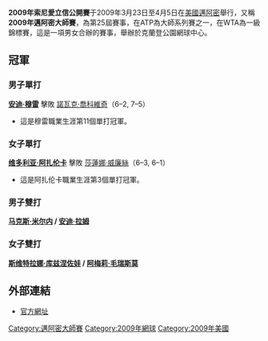 {{TennisEventInfo|2009|索尼愛立信公開賽|
| date=3月23日–4月5日
| edition=25屆
| category=[[ATP世界巡迴賽大師1000賽|大師系列賽]]（ATP）<br />[[一級錦標賽|一級錦標賽]]（WTA）
| location=[[克蘭登公園網球中心|克蘭登公園網球中心]]，[[佛羅里達|佛羅里達]]，[[邁阿密|邁阿密]]，[[美國|美國]]
| champms= {{flagicon|GBR}} [[安迪·穆雷|安迪·穆雷]]
| champws= {{flagicon|BLR}} [[维多利亚·阿扎伦卡|维多利亚·阿扎伦卡]]
| champmd= {{flagicon|BLR}} [[马克斯·米尔内|马克斯·米尔内]] / {{flagicon|ISR}} [[安迪·拉姆|安迪·拉姆]]
| champwd= {{flagicon|RUS}} [[斯维特拉娜·库兹涅佐娃|斯维特拉娜·库兹涅佐娃]] / {{flagicon|FRA}} [[阿梅莉·毛瑞斯莫|阿梅莉·毛瑞斯莫]]
}}

'''2009年索尼愛立信公開賽'''于2009年3月23日至4月5日在[[美國|美國]][[邁阿密|邁阿密]]舉行，又稱'''2009年邁阿密大師賽'''，為第25屆賽事，在ATP為大師系列賽之一，在WTA為一級錦標賽，這是一項男女合辦的賽事，舉辦於克蘭登公園網球中心。

== 冠軍 ==
=== 男子單打 ===
{{main|2009年索尼愛立信公開賽男子單打比賽}}
'''{{flagicon|GBR}} [[安迪·穆雷|安迪·穆雷]]''' 擊敗 {{flagicon|SRB}} [[諾瓦克·喬科維奇|諾瓦克·喬科維奇]]（6–2, 7–5）
* 這是穆雷職業生涯第11個單打冠軍。

=== 女子單打 ===
{{main|2009年索尼愛立信公開賽女子單打比賽}}
'''{{flagicon|BLR}} [[维多利亚·阿扎伦卡|维多利亚·阿扎伦卡]]''' 擊敗 {{flagicon|USA}} [[莎蓮娜·威廉絲|莎蓮娜·威廉絲]]（6–3, 6–1）
* 這是阿扎伦卡職業生涯第3個單打冠軍。

=== 男子雙打 ===
{{main|2009年索尼愛立信公開賽男子雙打比賽}}
'''{{flagicon|BLR}} [[马克斯·米尔内|马克斯·米尔内]] / {{flagicon|ISR}} [[安迪·拉姆|安迪·拉姆]]'''

=== 女子雙打 ===
{{main|2009年索尼愛立信公開賽女子雙打比賽}}
'''{{flagicon|RUS}} [[斯维特拉娜·库兹涅佐娃|斯维特拉娜·库兹涅佐娃]] / {{flagicon|FRA}} [[阿梅莉·毛瑞斯莫|阿梅莉·毛瑞斯莫]]'''

== 外部連結 ==
* [https://web.archive.org/web/20090228094315/http://www.sonyericssonopen.com/1/en/home/default.asp 官方網址]

{{邁阿密大師賽}}

[[Category:邁阿密大師賽|Category:邁阿密大師賽]]
[[Category:2009年網球|Category:2009年網球]]
[[Category:2009年美國|Category:2009年美國]]